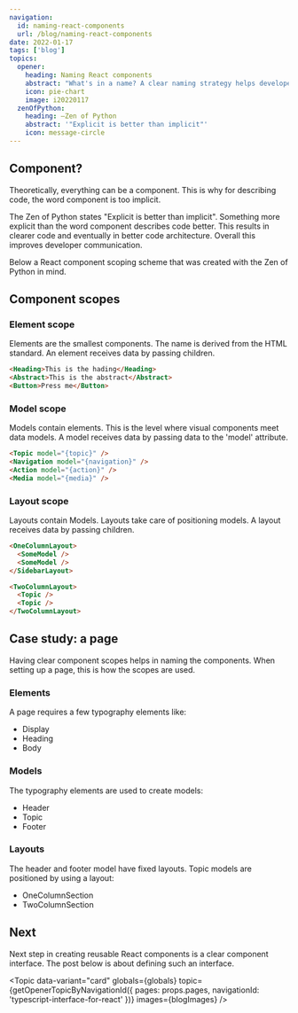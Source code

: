 ```yaml
---
navigation:
  id: naming-react-components
  url: /blog/naming-react-components
date: 2022-01-17
tags: ['blog']
topics:
  opener:
    heading: Naming React components
    abstract: "What's in a name? A clear naming strategy helps developers communicate. Most devs rather spend time writing component code than wasting time on a good component name."
    icon: pie-chart
    image: i20220117
  zenOfPython:
    heading: ―Zen of Python
    abstract: '"Explicit is better than implicit"'
    icon: message-circle
---
```


## Component?

Theoretically, everything can be a component. This is why for describing code,
the word component is too implicit.

<Topic
  data-variant="quote"
  globals={globals}
  topic={frontmatter.topics.zenOfPython}
/>

The Zen of Python states "Explicit is better than implicit". Something more
explicit than the word component describes code better. This results in clearer
code and eventually in better code architecture. Overall this improves developer
communication.

Below a React component scoping scheme that was created with the Zen of Python
in mind.

## Component scopes

### Element scope

Elements are the smallest components. The name is derived from the HTML
standard. An element receives data by passing children.

```html
<Heading>This is the hading</Heading>
<Abstract>This is the abstract</Abstract>
<Button>Press me</Button>
```

### Model scope

Models contain elements. This is the level where visual components meet data
models. A model receives data by passing data to the 'model' attribute.

```html
<Topic model="{topic}" />
<Navigation model="{navigation}" />
<Action model="{action}" />
<Media model="{media}" />
```

### Layout scope

Layouts contain Models. Layouts take care of positioning models. A layout
receives data by passing children.

```html
<OneColumnLayout>
  <SomeModel />
  <SomeModel />
</SidebarLayout>

<TwoColumnLayout>
  <Topic />
  <Topic />
</TwoColumnLayout>
```

## Case study: a page

Having clear component scopes helps in naming the components. When setting up a
page, this is how the scopes are used.

### Elements

A page requires a few typography elements like:

* Display
* Heading
* Body

### Models

The typography elements are used to create models:

* Header
* Topic
* Footer

### Layouts

The header and footer model have fixed layouts. Topic models are positioned by
using a layout: 

* OneColumnSection
* TwoColumnSection

## Next

Next step in creating reusable React components is a clear component interface.
The post below is about defining such an interface.

<Topic
  data-variant="card"
  globals={globals}
  topic={getOpenerTopicByNavigationId({ pages: props.pages, navigationId: 'typescript-interface-for-react' })}
  images={blogImages}
/>
